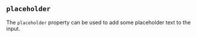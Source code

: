 
## `placeholder`

The `placeholder` property can be used to add some placeholder
text to the input.

<Example
  Component={Placeholder}
  code={PlaceholderSrc}
  caption="placeholder"
  undent={2}
  expand
/>


